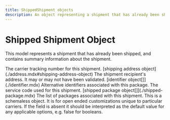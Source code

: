 ```yaml
---
title: ShippedShipment objects
description: An object representing a shipment that has already been shipped.
---
```


Shipped Shipment Object
===============================================
This model represents a shipment that has already been shipped, and contains summary information about the shipment.

<Reference>

  <Field name="tracking_number" type="string" nullable={true}>
    <Description>
      The carrier tracking number for this shipment.
    </Description>
  </Field>

  <Field name="ship_to" nullable={true}>
    <Type>
      [shipping address object](./address.mdx#shipping-address-object)
    </Type> 
    <Description>
      The shipment recipient's address. It may or may not have been validated.
    </Description>
  </Field>

  <Field name="alternative_identifiers" nullable={true}>
    <Type>
      [identifier object[]](./identifier.mdx)
    </Type>
    <Description>
      Alternative identifiers associated with this package.
    </Description>
  </Field>

  <Field name="service_code" type="string" nullable={true}>
    <Description>
      The service code used for this shipment.
    </Description>
  </Field>

  <Field name="packages" nullable={true}>
    <Type>
      [shipped package object[]](./shipped-package.mdx)
    </Type>
    <Description>
      The list of packages associated with this shipment.
    </Description>
  </Field>

  <Field name="advanced_options" type="object" nullable={true}>
    <Description>
      This is a schemaless object. It is for open ended customizations unique to particular carriers.
      If the field is absent it should be interpreted as the default value for any applicable options, e.g. false for booleans.
    </Description>
  </Field>

</Reference>
